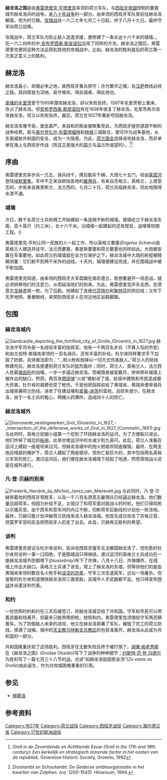 {{coord|52|3|N|6|37|E|source:eswiki_region:NL|display=title}}
{{Expand language|nl}}
{{Infobox military conflict
|conflict=赫龙洛之围
| [[八十年战争|八十年战争]]的一部分
|image=[[Image:Siege_of_Grol_(Groenlo)_1627_-_Grolla_Obsessa_et_Expugnata_(J.Blaeu).jpg|300px]]
|caption=1627年赫龙洛之围的地图，弗里德里克·亨利作。
|date=1627年7月20日 - 8月19日
|place=[[赫龙洛|赫龙洛]], [[海尔德兰省|海尔德兰省]]<br/>(属于今日[[荷兰|荷兰]])
|result=荷兰胜利
|combatant1={{flag|Dutch Republic}} 
|combatant2={{flag|Spain|1506}}
|commander1={{flagicon|Dutch Republic}} [[弗雷德里克·亨德里克_(奥兰治亲王)|弗雷德里克·亨德里克]]
|commander2={{flagicon|Spain|1506}} {{link-en|马泰斯·杜尔肯|Matthijs Dulken}} (赫龙洛)<br/>{{flagicon|Spain|1506}} {{link-en|亨德里克·凡·登·贝赫|Hendrik van den Bergh (count)}}<br/>(西班牙军)
|strength1=16,000 步兵<br/>4,000 骑兵
|strength2=1,200 步兵 (赫龙洛)<br/>100 骑兵 (赫龙洛)<br/>16,000 步兵 (西班牙军)<br/>5,000 骑兵 (西班牙军)
|casualties1=未知
|casualties2=未知
}}
'''赫龙洛之围'''是由[[弗雷德里克·亨德里克_(奥兰治亲王)|弗雷德里克·亨德里克]]率领的荷兰军队，与[[西班牙帝国|西班牙帝国]]控制的要塞城市赫龙洛间的战争。是[[八十年战争|八十年战争]]的一部分。由{{link-en|亨德里克·凡·登·贝赫|Hendrik van den Bergh (count)}}率领的西班牙军队曾前往赫龙洛解围，但为时已晚。[[攻城战|攻城战]]自一六二七年七月二十日起，终于八月十九日。最终守军向荷兰投降。

攻城战中，荷兰军队为防止敌人逃逸求援，便修建了一条长达十六千米的城墙，。在一六二四年的{{link-en|布雷达之围|Siege of Breda (1624)}}中,[[安布罗西奥·斯皮诺拉|安布罗西奥·斯皮诺拉]]运用了同样的方法。赫龙洛之围后，弗雷德里克便将这种方法运用到其他的攻城战中，比如{{link-en|斯海尔托亨博斯之围|Siege of 's-Hertogenbosch}}。赫龙洛的胜利是{{link-en|十二年停战|Twelve Years' Truce}}后的荷兰第一次真正意义上的胜利。

==赫龙洛==

赫龙洛虽小，却据必争之地，故西班牙重兵把守；亦为繁华之城，处[[汉萨同盟|汉萨]]商线必经之路。其四周皆为沼地，易守难攻，得此城者，得此地也。

[[拿骚的毛里茨|拿骚的毛里茨]]曾于1595年围攻赫龙洛，却以失败告终。1597年毛里茨卷土重来，攻占了赫龙洛。但[[安布罗西奥·斯皮诺拉|安布罗西奥·斯皮诺拉]]有在1606年收复了赫龙洛。毛里茨再次进攻赫龙洛，但又以失败告终。最后，荷兰在1627年重新夺回赫龙洛。

赫龙洛攻难守易，堡垒森严。来自{{link-en|阿彻霍克|Achterhoek}}和{{link-en|费吕沃|Veluwe}}的税金被聚集至此，为西班牙提供源源不断的战争经费。若与[[奥尔登扎尔|奥尔登扎尔]],[[布雷德福特|布雷德福特]]和[[林根_(德国)|林根]]三城联合，便可作为战争基地，从东面威胁共和国的安全，成为一大隐患。为此，[[荷兰国会|荷兰国会]]选择进攻赫龙洛，而非单单在海上与西班牙作战（而这正是强大的[[荷兰_(地区)|荷兰]]与[[泽兰省|泽兰]]所渴望的）。<ref>{{Aut|N.J.Tops}} ''Groll in de Zeventiende en Achttiende Eeuw (Groll in the 17th and 18th century): Een kerkelijk en strategisch storende factor in het oosten van de republiek'', Groenlose Historic Society, Groenlo, 1992</ref><ref>{{Aut|Jan Kuys}} ''Drostambt en Schoutambt. De Gelderse ambtsorganisatie in het kwartier van Zutphen. (ca. 1200-1543).'' Hilversum, 1994.</ref>

==序曲==
弗雷德里克率步兵一万五，骑兵四千，携后勤车千辆，大炮七十五门，经由[[莱茵河|莱茵河]]登陆[[莱茵河畔埃默里希|埃默里希]]。军中不乏来自欧陆各地的[[雇佣兵|雇佣兵]]，有来自苏格兰，英格兰，上德意志的，亦有来自弗里斯兰，法兰西的。七月二十日，荷兰兵临赫龙洛，将此地围得水泄不通。

===城墙===
次日，数千名荷兰士兵和佣工开始建起一条连绵不断的城墙。城墙屹立于赫龙洛东面，高十英尺（约三米），长十六千米。沿城墙一起建起的还有壁垒，战壕等防御工程。({{lang-nl|Schansen}})

弗雷德里克·亨利让同一民族的人一起工作，所以英格兰要塞(''Engelse Schans'')由英格兰人建造并驻守，法兰西要塞，弗里斯要塞和荷兰要塞也同样如此。大炮被安置在军事要地，如此荷兰的城墙就在全方位保护之下。赫龙洛城中大炮的射程被精确测量：它们射不到两千米外的战线。十天内，城墙便建设完成，并在围城战中被不断加固。

弗雷德里克知道，由{{link-en|亨德里克·凡·登·贝赫|Hendrik van den Bergh (count)}}率领的西班牙大军盘踞在南尼德兰，若想要避开一场恶战，就必须转移他们的注意力，从而延误他们的到来。为此，弗雷德里克声东击西，在德意志[[戈赫|戈赫]]虚晃一枪。为了后勤，他建起了连接[[代芬特尔|代芬特尔]]和[[聚特芬|聚特芬]]的供应线；又布下天罗地网，重重眼线，来预防西班牙人在邻近地区站稳脚跟。

==包围==
===赫龙洛城内===
[[Image:Sandcastle_depicting_the_fortified_city_of_Grolle_(Groenlo)_in_1627.jpg|thumb]]
赫龙洛守军司令{{link-en|马泰斯·杜尔肯|Matthijs Dulken}}是一名经验丰富的指挥官。他有一千两百名步兵（不算入伍的市民）和由兰伯特·弗瑞肯率领的一百名骑兵，还有丰富的补给。杜尔肯同样要求手下加固了防御，具体做法即为：“...用火枪和炮弹以一切方式伤害敌人。”荷兰人的防线修建完后，赫龙洛便遭到荷兰军队的猛烈轰炸；同时，荷兰人，英格兰人，法兰西人挖着[[锯齿形|锯齿形]]的战壕，一步一步逼近赫龙洛。而被围者披星戴月，拼命修补城墙上被炸出的缺口。然而，两百发[[燃烧弹|燃烧弹]]“火球”被射进了城，给城中建筑和市民造成极大伤害。杜尔肯的肩膀也受了枪伤，于是他把指挥权给了弗瑞肯。弗瑞肯便率骑兵出城突袭荷兰防线，进攻了在建战壕和[[恩斯特·卡西米尔一世_(拿骚-迪茨)|拿骚-迪茨]]的营地，且损失很少。在赫龙洛，由于一名士兵的粗心，两桶火药爆炸，造成四十人的伤亡。

===赫龙洛城外===
[[Image:Doorsnede_vestingwerken_Grol_(Groenlo)_in_1627_-_Intersection_of_the_defensive_works_of_Grol_in_1627_(Commelin,_1651).jpg|thumb]]
与此同时，英格兰挖掘小组第一个挖到了环绕赫龙洛的运河。为了方便船只进出，他们炸掉了城北的[[船闸|船闸]]，此举亦使运河中的水减少到九英尺。此后，荷兰人准备在运河上建起一座堤坝来过河。但赫龙洛城中的炮火把堤坝彻底摧毁。最终，在两支炮兵残部的掩护下，荷兰人建起了两座堤坝，但伤亡是巨大的，其中包括两名英格兰军官的死亡。渡过运河后，他们便在赫龙洛城墙下挖起了地道，然而常规战斗还是在城外进行。

===凡·登·贝赫的到来===
[[Image:Frederik_Hendrik_by_Michiel_Jansz_van_Mierevelt.jpg|thumb]]
与此同时，凡·登·贝赫带着他的西班牙常胜军，以及一千八百名德意志雇佣兵已经逼近赫龙洛，他们数量远超荷军。但因为补给不足，又错过了和荷军面对面战斗的时机，他们只得鸣枪以示援兵至。由于西军和意军间的内讧不断，切断荷军后勤线的计划也一败涂地。最终，贝赫只能计划冲破荷兰防线来进入赫龙洛城。他首先成功攻击了苏格兰营，但莫罗军官的反击把西班牙人赶走了出去。此自，贝赫再无胜利的希望。

===谈判===
弗雷德里克尝试与杜尔肯谈判，告诉他西班牙援军无法解围赫龙洛了，但伤愈的杜尔肯将谈判一事一口回绝。于是围城战只得继续。渡过运河的英格兰士兵成功在一座赫龙洛城外防御塔下(''faussebray'')布下了炸弹。八月十八日，炸弹爆炸，在城墙上炸出大缺口。英格兰士兵涌了进去，爬上了赫龙洛的东墙，但等待他们的是由弗瑞肯率领的数百名火枪手和[[早期热兵器|滚烫的沥青]]，守军三次击退英军，近似一场屠杀。但睿智的杜尔肯知道很快赫龙洛将三面受敌，且城中人手武器都不足。他只得宣布[[停战协定|停战]]并派遣谈判代表。

===和约===
一份仿照{{link-en|布瑞达之围(1624年)|Siege of Breda (1624)}}时的和约在三天后被签订，将赫龙洛城交给了共和国。守军和市民可以带着武器和钱离开，但最多只能带两把枪。按照和约，弗雷德里克须借给守军两百辆推车。为了防御敌人未来的进攻，他又在赫龙洛部署了军队，摧毁了完工的荷兰防线，填满了战壕。城中的[[天主教乌特勒支总教区|天主教乌特勒支总教区]]的{{link-en|菲利普·洛维纽斯|Philippus Rovenius}}也获准离开。赫龙洛从此成为共和国的一部分。

共和国隆重庆祝了这场胜利。西班牙在无数失败后终于被打倒了。[[胡果·格老秀斯|胡果·格老秀斯]]在《赫龙洛之围》(Grollae Obsidio)写下了战争的种种细节；[[约斯特·范·登·冯德尔|约斯特·范·登·冯德尔]]为胜利写了一篇七百三十八节的[[奥德_(诗歌)|诗]]。古谚“如赫龙洛般固若金汤”(''Zo vaste as Grolle'')由此诞生，作为对攻城困难重重的引用。

== 参见 ==
*[[赫龍洛|赫龍洛]]

== 参考资料 ==
{{reflist}}

[[Category:1627年|Category:1627年]]
[[Category:荷兰战役|Category:荷兰战役]]
[[Category:西班牙战役|Category:西班牙战役]]
[[Category:海尔德兰省|Category:海尔德兰省]]
[[Category:17世纪欧洲战役|Category:17世纪欧洲战役]]